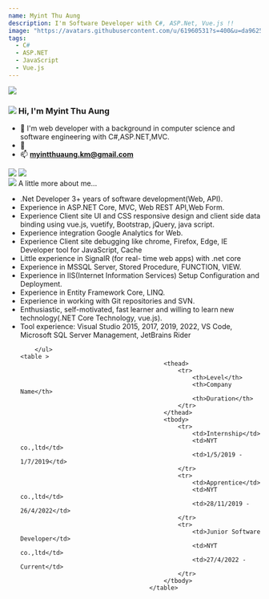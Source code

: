 ```yaml
---
name: Myint Thu Aung
description: I'm Software Developer with C#, ASP.Net, Vue.js !!
image: "https://avatars.githubusercontent.com/u/61960531?s=400&u=da962590ef4a1e61e1aeca886b02bcac59a10565&v=4"
tags:
  - C#
  - ASP.NET
  - JavaScript
  - Vue.js
---
```


<div className="h-28 w-28 rounded-full overflow-hidden mx-auto">
  <img src="https://avatars.githubusercontent.com/u/61960531?s=400&u=da962590ef4a1e61e1aeca886b02bcac59a10565&v=4" />
</div>

<h3 className="flex flex-row max-w-[240px] mt-5 mx-auto">
  <img
    src="https://avatars.githubusercontent.com/u/61960531?s=400&u=da962590ef4a1e61e1aeca886b02bcac59a10565&v=4"
    className="h-[20px] object-contain mr-2"
  />
  <span> Hi, I'm Myint Thu Aung </span>
</h3>

<div className="container max-w-[720px] mx-auto">

- 🤝 I'm web developer with a background in computer science and software engineering with C#,ASP.NET,MVC.
- 💬 
- 📫  **myintthuaung.km@gmail.com**

<div className="flex flex-row gap-2">
  <img
    className="h-5"
    src="https://raw.githubusercontent.com/github/explore/80688e429a7d4ef2fca1e82350fe8e3517d3494d/topics/javascript/javascript.png"
  />
  <img
    className="h-5"
    src="https://raw.githubusercontent.com/github/explore/80688e429a7d4ef2fca1e82350fe8e3517d3494d/topics/typescript/typescript.png"
  />
  
</div>

<div className="flex flex-row gap-2 my-2">
  <img
    className="h-5"
    src="https://raw.githubusercontent.com/lwinmoepaing/lwinmoepaing/main/img/katto.gif"
  />
  <span>A little more about me...</span>
</div>

<ul>
			<li>.Net Developer 3+ years of software development(Web, API).</li>
			<li> Experience in ASP.NET Core, MVC, Web REST API,Web Form.</li>
			<li>Experience Client site UI and CSS responsive design and client side data binding using vue.js, vuetify, Bootstrap, jQuery, java script.</li>
			<li>Experience integration Google Analytics for Web.</li>
			<li>Experience Client site debugging like chrome, Firefox, Edge, IE Developer tool for JavaScript, Cache</li>
			<li>Little experience in SignalR (for real- time web apps) with .net core</li>
			<li>Experience in MSSQL Server, Stored Procedure, FUNCTION, VIEW.</li>
			<li>Experience in IIS(Internet Information Services) Setup Configuration and Deployment.</li>
			<li>Experience in Entity Framework Core, LINQ.</li>
			<li>Experience in working with Git repositories and SVN.</li>
			<li>Enthusiastic, self-motivated, fast learner and willing to learn new technology(.NET Core Technology, vue.js).</li>
			<li>Tool experience: Visual Studio 2015, 2017, 2019, 2022, VS Code, Microsoft SQL Server Management, JetBrains Rider </li>

		</ul>
    <table >
											<thead>
												<tr>
													<th>Level</th>
													<th>Company Name</th>
													<th>Duration</th>
												</tr>
											</thead>
											<tbody>
												<tr>
													<td>Internship</td>
													<td>NYT co.,ltd</td>
													<td>1/5/2019 - 1/7/2019</td>
												</tr>
												<tr>
													<td>Apprentice</td>
													<td>NYT co.,ltd</td>
													<td>28/11/2019 - 26/4/2022</td>
												</tr>
												<tr>
													<td>Junior Software Developer</td>
													<td>NYT co.,ltd</td>
													<td>27/4/2022 - Current</td>
												</tr>
											</tbody>
										</table>

</div>
